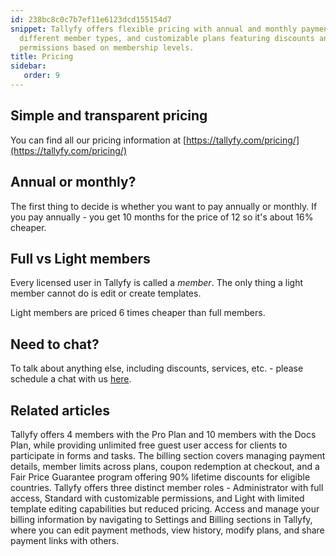 ```yaml
---
id: 238bc8c0c7b7ef11e6123dcd155154d7
snippet: Tallyfy offers flexible pricing with annual and monthly payment options,
  different member types, and customizable plans featuring discounts and varying user
  permissions based on membership levels.
title: Pricing
sidebar:
   order: 9
---
```


## Simple and transparent pricing

You can find all our pricing information at [https://tallyfy.com/pricing/](https://tallyfy.com/pricing/)

## Annual or monthly?

The first thing to decide is whether you want to pay annually or monthly. If you pay annually - you get 10 months for the price of 12 so it's about 16% cheaper.

## Full vs Light members

Every licensed user in Tallyfy is called a _member_. The only thing a light member cannot do is edit or create templates.

Light members are priced 6 times cheaper than full members.

## Need to chat?

To talk about anything else, including discounts, services, etc. - please schedule a chat with us [here](https://tallyfy.com/booking/).


## Related articles
<CardGrid>
<LinkTitleCard header="<b>Billing > Tallyfy's Account and Member Limits</b>" href="/products/pro/settings/billing/what-are-tallyfys-account-and-member-limits/" > Tallyfy offers 4 members with the Pro Plan and 10 members with the Docs Plan, while providing unlimited free guest user access for clients to participate in forms and tasks. </LinkTitleCard>
<LinkTitleCard header="<b>Settings > Billing</b>" href="/products/pro/settings/billing/" > The billing section covers managing payment details, member limits across plans, coupon redemption at checkout, and a Fair Price Guarantee program offering 90% lifetime discounts for eligible countries. </LinkTitleCard>
<LinkTitleCard header="<b>Documenting > Members</b>" href="/products/pro/documenting/members/" > Tallyfy offers three distinct member roles - Administrator with full access, Standard with customizable permissions, and Light with limited template editing capabilities but reduced pricing. </LinkTitleCard>
<LinkTitleCard header="<b>Billing > Access and Manage My Billing Details</b>" href="/products/pro/settings/billing/how-to-access-and-manage-my-billing-details/" > Access and manage your billing information by navigating to Settings and Billing sections in Tallyfy, where you can edit payment methods, view history, modify plans, and share payment links with others. </LinkTitleCard>
</CardGrid>